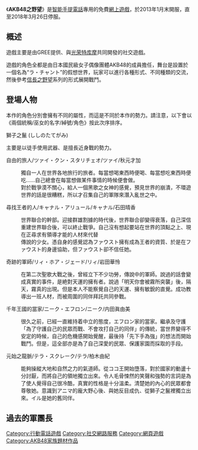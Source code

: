 {{expand|time=2013-06-11T10:53:13+00:00}}

{{unreferenced|time=2013-06-11T10:53:13+00:00}}

《'''AKB48之野望'''》是[[智能手提電話|智能手提電話]]專用的免費[[網上遊戲|網上遊戲]]，於2013年1月末開服，直至2018年3月26日停服。

== 概述 ==

遊戲主要是由GREE提供、與[[光荣特库摩|光荣特库摩]]共同開發的社交遊戲。

遊戲的角色全都是由日本國民級女子偶像團體AKB48的成員擔任，舞台是設置於一個名為“ラ・チャント”的假想世界，玩家可以進行各種形式、不同種類的交流，然後參考[[信長之野望|信長之野望]]系列的形式展開戰鬥。

== 登場人物 ==

本作的角色分別會擁有不同的屬性，而這是不同於本作的勢力。請注意，以下會以《兩個統稱/巫女的名字/綽號/角色》按此次序排序。

獅子之鬣 (ししのたてがみ)

主要是以徒手使用武器、是擅長近身戰的勢力。

自由的旅人/ツァイ・クン・スタリチェオ/ツァイ/秋元才加

: 獨自一人在世界各地旅行的旅者。每當想喝東西時便喝、每當想吃東西時便吃‥‥‥自己總會在每當想做某件事情的時候便會做。
: 對於戰爭漠不關心，給人一個黑歌之女神的感覺，預見世界的崩潰，不環遊世界的話是很糟糕，所以才召集自己的軍隊來潛入亂世之中。

尋找王者的人/キャナル・アリュール/キャナル/石田晴香

: 世界聯合的幹部。迎接群雄割據的時代後，世界聯合卻變得衰落，自己深信重建世界聯合後，可以終止戰爭。自己沒有想起要站在世界的頂點之上、現在正尋求有領導才能的人材來代替
: 傳說的少女。憑自身的感覺認為ファウスト擁有成為王者的資質、於是在ファウスト的身邊協助，但ファウスト卻不信任她。

奇跡的軍師/リィ・ホア・ジェード/リィ/岩田華怜

: 在第二次聖歌大戰之後，曾經立下不少功勞，傳說中的軍師。說過的話會變成真實的事件，是絶對天運的擁有者。說過「明天你會被霧所突襲」後，隔天，霧真的出現。但是本人不能察覺自己的天運、擁有敏銳的直覺。成功教導出一班人材，而被周圍的同伴拜託共同參戰。

千年王國的當家/ニーク・エフロン/ニーク/内田眞由美

: 很久之前，已經一直維持着中立的態度，エフロン家的當家。繼承及守護「為了守護自己的民眾而戰、不會攻打自己的同伴」的傳統，當世界變得不安定的時候，自己的危機感開始覺醒，最後持「先下手為強」的想法而開始戰鬥。但是，這全部亦是為了自己深愛的民眾、保護家園而採取的手段。

元始之龍脈/テラ・スクレーク/テラ/柏木由紀

: 能夠操縱大地和自然之力的氣道師。從ココ王開始墮落，對於國家的動盪十分討厭，而將自己的領地獨立出來。令人毛骨悚然的笑聲和強勢的言詞是為了使人覺得自己很冷酷，真實的性格是十分溫柔。清楚她的內心的民眾都會尊敬她。意識到アニマ的龐大野心後、與她反目成仇、從獅子之鬣裡獨立出來。イル是她的舊同伴。

== 過去的軍團長 ==

[[Category:行動電話遊戲|Category:行動電話遊戲]]
[[Category:社交網路服務|Category:社交網路服務]]
[[Category:網頁遊戲|Category:網頁遊戲]]
[[Category:AKB48家族題材作品|Category:AKB48家族題材作品]]
